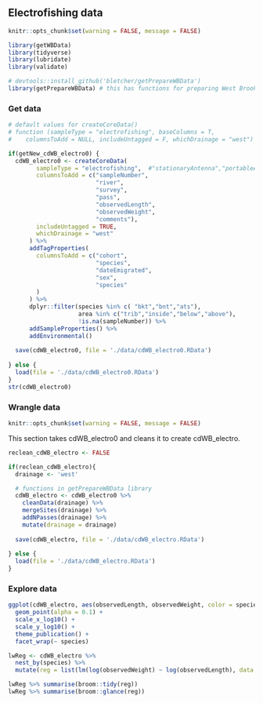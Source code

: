 ## Electrofishing data {#dataElectro}

```r
knitr::opts_chunk$set(warning = FALSE, message = FALSE)
```


```r
library(getWBData)
library(tidyverse)
library(lubridate)
library(validate)

# devtools::install_github('bletcher/getPrepareWBData')
library(getPrepareWBData) # this has functions for preparing West Brook data
```

### Get data
```r

# default values for createCoreData()
# function (sampleType = "electrofishing", baseColumns = T, 
#    columnsToAdd = NULL, includeUntagged = F, whichDrainage = "west") 

if(getNew_cdWB_electro0) {
  cdWB_electro0 <- createCoreData(
        sampleType = "electrofishing",  #"stationaryAntenna","portableAntenna"
        columnsToAdd = c("sampleNumber",
                         "river",
                         "survey",
                         "pass",
                         "observedLength",
                         "observedWeight",
                         "comments"),
        includeUntagged = TRUE,
        whichDrainage = "west"
      ) %>%
      addTagProperties(
        columnsToAdd = c("cohort",
                         "species",
                         "dateEmigrated",
                         "sex",
                         "species"
        )
      ) %>%
      dplyr::filter(species %in% c( "bkt","bnt","ats"),
                    area %in% c("trib","inside","below","above"),
                    !is.na(sampleNumber)) %>%
      addSampleProperties() %>%
      addEnvironmental()
  
  save(cdWB_electro0, file = './data/cdWB_electro0.RData')
  
} else {
  load(file = './data/cdWB_electro0.RData')
}
str(cdWB_electro0)
```

### Wrangle data


```r
knitr::opts_chunk$set(warning = FALSE, message = FALSE)
```

This section takes cdWB_electro0 and cleans it to create cdWB_electro.  

```r
reclean_cdWB_electro <- FALSE
```


```r

if(reclean_cdWB_electro){
  drainage <- 'west'

  # functions in getPrepareWBData library
  cdWB_electro <- cdWB_electro0 %>%
    cleanData(drainage) %>%
    mergeSites(drainage) %>%
    addNPasses(drainage) %>%
    mutate(drainage = drainage)
  
  save(cdWB_electro, file = './data/cdWB_electro.RData')
  
} else {
  load(file = './data/cdWB_electro.RData')
}
```

### Explore data

```r

ggplot(cdWB_electro, aes(observedLength, observedWeight, color = species)) +
  geom_point(alpha = 0.1) +
  scale_x_log10() +
  scale_y_log10() +
  theme_publication() +
  facet_wrap(~ species)

lwReg <- cdWB_electro %>%
  nest_by(species) %>%
  mutate(reg = list(lm(log(observedWeight) ~ log(observedLength), data = data)))

lwReg %>% summarise(broom::tidy(reg))  
lwReg %>% summarise(broom::glance(reg))
```



